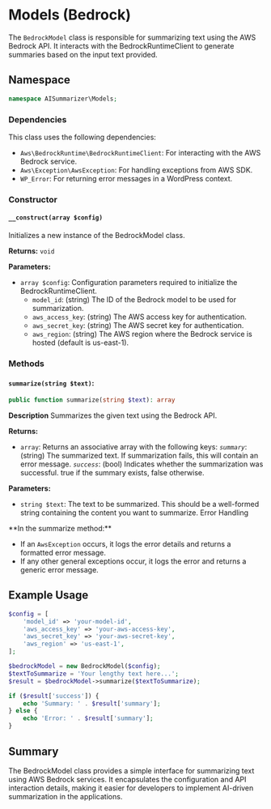 
# Models (Bedrock)

The `BedrockModel` class is responsible for summarizing text using the AWS Bedrock API. It interacts with the BedrockRuntimeClient to generate summaries based on the input text provided.

## Namespace

```php
namespace AISummarizer\Models;
```

### Dependencies

This class uses the following dependencies:

-   `Aws\BedrockRuntime\BedrockRuntimeClient`: For interacting with the AWS Bedrock service.
-   `Aws\Exception\AwsException`: For handling exceptions from AWS SDK.
-   `WP_Error`: For returning error messages in a WordPress context.

### Constructor

#### `__construct(array $config)`

Initializes a new instance of the BedrockModel class.

**Returns:** `void`

**Parameters:**

-   `array $config`: Configuration parameters required to initialize the BedrockRuntimeClient.
    -   `model_id`: (string) The ID of the Bedrock model to be used for summarization.
    -   `aws_access_key`: (string) The AWS access key for authentication.
    -   `aws_secret_key`: (string) The AWS secret key for authentication.
    -   `aws_region`: (string) The AWS region where the Bedrock service is hosted (default is us-east-1).

### Methods

#### `summarize(string $text)`:

```php
public function summarize(string $text): array
```

**Description**
Summarizes the given text using the Bedrock API.

**Returns:**

-   `array`: Returns an associative array with the following keys:
    _`summary`_: (string) The summarized text. If summarization fails, this will contain an error message.
    _`success`_: (bool) Indicates whether the summarization was successful. true if the summary exists, false otherwise.

**Parameters:**

-   `string $text`: The text to be summarized. This should be a well-formed string containing the content you want to summarize.
    Error Handling

<Callout type="info">
**In the summarize method:**

-   If an `AwsException` occurs, it logs the error details and returns a formatted error message.
-   If any other general exceptions occur, it logs the error and returns a generic error message.

</Callout>

## Example Usage

```php
$config = [
    'model_id' => 'your-model-id',
    'aws_access_key' => 'your-aws-access-key',
    'aws_secret_key' => 'your-aws-secret-key',
    'aws_region' => 'us-east-1',
];

$bedrockModel = new BedrockModel($config);
$textToSummarize = 'Your lengthy text here...';
$result = $bedrockModel->summarize($textToSummarize);

if ($result['success']) {
    echo 'Summary: ' . $result['summary'];
} else {
    echo 'Error: ' . $result['summary'];
}
```

## Summary

The BedrockModel class provides a simple interface for summarizing text using AWS Bedrock services. It encapsulates the configuration and API interaction details, making it easier for developers to implement AI-driven summarization in the applications.
